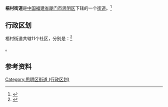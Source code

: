 {{中国乡级行政区
|景观照片文件名 = New Xiamen Railway Station South Square.jpg
|景观照片描述 = 梧村街道以[[厦门站|厦门火车站]]为中心
|汉语拼音 = Wúcūn Jiēdào
|其他语言 = [[闽南语|闽南语]][[白話字|白話字]]
|其他语言名称 = Ngô͘-chhng Koe-tō
|旧称 = 吴村、吴仓
|地名出处 = [[南宋|南宋]]时期[[河南省|河南省]][[固始县|固始县]]根英村的吴漾迁入此地定居<ref>{{cite book|author=厦门市民政局|title=厦门市地名志|publisher=福建省地图出版社|year=2001|isbn=780516567X}}</ref>{{rp|50}}
|位置图文件名 = 
|位置图描述 = 
|自定义图片= 
|建置时间 = 
|政府驻地 = 厦禾路1036号
|毗邻 = 
|上级行政区 = [[福建省|福建省]][[厦门市|厦门市]][[思明区|思明区]]
|总面积 = 
|总人口 = 
|总人口年份 = 
|人口密度 = 
|GDP = 
|GDP年份 = 
|邮政编码 = 361004
|电话区号 = 592
|官方网站 = http://www.wucun.gov.cn/
|网站名称 = 厦门市思明区梧村街道办事处
|35/02/03/008/000
}}
'''梧村街道'''是[[中华人民共和国|中国]][[福建省|福建省]][[厦门市|厦门市]][[思明区|思明区]]下辖的一个[[街道|街道]]。<ref>{{PRC admin/ref sgc|{{PRC admin/parent|35/02/03/008/000}}}}</ref>

== 行政区划 ==
梧村街道共辖11个社区，分别是：<ref>{{PRC admin/ref sgc|35/02/03/008/000}}</ref>

{{PRC admin/children|35/02/03/008/000}}。

== 参考资料 ==
{{reflist}}

{{思明区行政区划}}
{{福建小作品}}
[[Category:思明区街道_(行政区划)|Category:思明区街道 (行政区划)]]